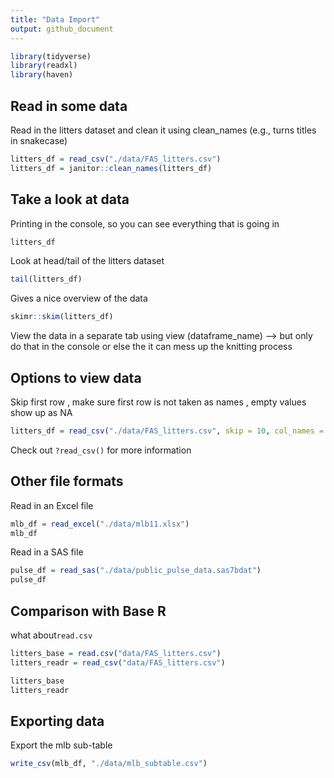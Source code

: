```yaml
---
title: "Data Import"
output: github_document
---
```


```r
library(tidyverse)
library(readxl)
library(haven)
```

## Read in some data

Read in the litters dataset and clean it using clean_names (e.g., turns titles in snakecase)

```r
litters_df = read_csv("./data/FAS_litters.csv")
litters_df = janitor::clean_names(litters_df)
```

## Take a look at data

Printing in the console, so you can see everything that is going in
```r
litters_df
```

Look at head/tail of the litters dataset
```r
tail(litters_df)
```

Gives a nice overview of the data
```r
skimr::skim(litters_df)
```

View the data in a separate tab using view (dataframe_name) --> but only do that in the console or else the it can mess up the knitting process

## Options to view data

Skip first row , make sure first row is not taken as names , empty values show up as NA

```r
litters_df = read_csv("./data/FAS_litters.csv", skip = 10, col_names = FALSE, na = c("", "NA", ".", 999))
```

Check out `?read_csv()` for more information

## Other file formats

Read in an Excel file

```r
mlb_df = read_excel("./data/mlb11.xlsx")
mlb_df
```

Read in a SAS file

```r
pulse_df = read_sas("./data/public_pulse_data.sas7bdat")
pulse_df
```

## Comparison with Base R

what about`read.csv`

```r
litters_base = read.csv("data/FAS_litters.csv")
litters_readr = read_csv("data/FAS_litters.csv")

litters_base
litters_readr
```


## Exporting data

Export the mlb sub-table

```r
write_csv(mlb_df, "./data/mlb_subtable.csv")
```






